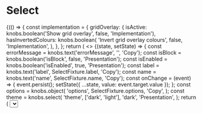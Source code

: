 
<Meta title="Components/Select" component={Select} />

# Select

<Canvas>
  <Story name="Base component">
    {(() => {
      const implementation = {
        gridOverlay: {
          isActive: knobs.boolean('Show grid overlay', false, 'Implementation'),
          hasInvertedColours: knobs.boolean(
            'Invert grid overlay colours',
            false,
            'Implementation',
          ),
        },
      };
      return (
        <>
          <State
            initialState={{
              value: '',
            }}
          >
            {(state, setState) => {
              const errorMessage = knobs.text('errorMessage', '', 'Copy');
              const isBlock = knobs.boolean('isBlock', false, 'Presentation');
              const isEnabled = knobs.boolean('isEnabled', true, 'Presentation');
              const label = knobs.text('label', SelectFixture.label, 'Copy');
              const name = knobs.text('name', SelectFixture.name, 'Copy');
              const onChange = (event) => {
                event.persist();
                setState({ ...state, value: event.target.value });
              };
              const options = knobs.object(
                'options',
                SelectFixture.options,
                'Copy',
              );
              const theme = knobs.select(
                'theme',
                ['dark', 'light'],
                'dark',
                'Presentation',
              );
              return (
                <Select
                  errorMessage={errorMessage}
                  isBlock={isBlock}
                  isEnabled={isEnabled}
                  label={label}
                  name={name}
                  onChange={onChange}
                  options={options}
                  testReference={SelectFixture.testReference}
                  theme={theme}
                  value={state.value}
                />
              );
            }}
          </State>
          <StorybookGridOverlay
            isActive={implementation.gridOverlay.isActive}
            hasInvertedColours={implementation.gridOverlay.hasInvertedColours}
          />
        </>
      );
    })()}
  </Story>
</Canvas>

## API

<ArgsTable of={Select} />
